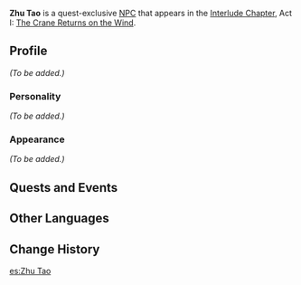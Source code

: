 {{Meta
<!-- Remove this template after adding the missing info -->
|missing_NPC_profile  = yes
}}
{{Character Infobox
|type             = Quest NPC
|image            = NPC Zhu Tao.png
|region           = Liyue
}}
'''Zhu Tao''' is a quest-exclusive [[NPC]] that appears in the [[Interlude Chapter]], Act I: [[The Crane Returns on the Wind]].
<!--
==Location==
<gallery>
NPC Location Zhu Tao.png|Zhu Tao's location
NPC Location Zhu Tao Context.png|Additional context
</gallery>
-->
==Profile==
<!-- detailed story/lore information goes here -->
''(To be added.)''

===Personality===
''(To be added.)''

===Appearance===
''(To be added.)''

==Quests and Events==
{{Quests and Events}}

==Other Languages==
{{Other Languages
|default_hidden = 1
|en      = Zhu Tao
|zhs     = 朱陶
|zhs_rm  = Zhū Táo
|zht     = 朱陶
|zht_rm  = Zhū Táo
|ja      = 朱陶
|ja_rm   = Shu Tou
|ko      = 주단
|ko_rm   = Ju-dan
|es      = Zhu Tao
|fr      = Zhu Tao
|ru      = Чжу Тао
|th      = Zhu Tao
|vi      = Zhu Tao
|de      = Zhu Tao
|id      = Zhu Tao
|pt      = Zhu Tao
|tr      = Zhu Tao
|it      = Zhu Tao
}}

==Change History==
{{Change History|2.4}}
<!--
==References==
{{Reflist}}-->

[[es:Zhu Tao]]